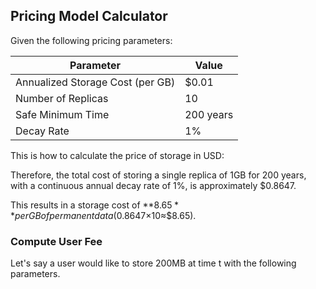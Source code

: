 
## Pricing Model Calculator

Given the following pricing parameters:

| Parameter                        | Value     |
| -------------------------------- | --------- |
| Annualized Storage Cost (per GB) | $0.01     |
| Number of Replicas               | 10        |
| Safe Minimum Time                | 200 years |
| Decay Rate                       | 1%        |

This is how to calculate the price of storage in USD:

<StoragePriceFormula />

Therefore, the total cost of storing a single replica of 1GB for 200 years, with a continuous annual decay rate of 1%, is approximately $0.8647.

This results in a storage cost of **$8.65** per GB of permanent data ($0.8647×10≈$8.65).

### Compute User Fee

Let's say a user would like to store 200MB at time t with the following parameters.

<UserFeeFormula />
